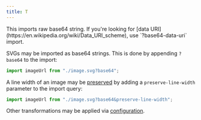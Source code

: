 ```yaml
---
title: T
---
```



<Aside>
  This imports raw base64 string. If you're looking for [data URI](https://en.wikipedia.org/wiki/Data_URI_scheme), use
  `?base64-data-uri` import.
</Aside>

SVGs may be imported as base64 strings. This is done by appending `?base64` to the import:

```ts
import imageUrl from "./image.svg?base64";
```

A line width of an image may be [preserved](/guides/available-transformations/#preserve-line-width)
by adding a `preserve-line-width` parameter to the import query:

```ts
import imageUrl from "./image.svg?base64&preserve-line-width";
```

Other transformations may be applied via [configuration](/loader-api-reference/interfaces/svgloaderoptions).

